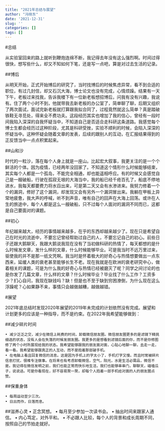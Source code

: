 ```yaml
---
title: "2021年总结与展望"
author: "冯晓东"
date: '2021-12-31'
slug: ''
categories: []
tags: []
---
```



#总结

从实验室回来的路上就听到鞭炮连绵不断，我记得去年没有这么强烈啊。时间过得很快，想写些什么，却又不知如何下笔，还是写一点吧，算是对过去生活的记录。

##博后

从明天开始，正式开始博后的研究了，当时找博后的时候焦虑异常，看不到合适的职位，有过几封信，却又石沉大海，博士论文也没有完成，心情烦躁。结果有一天下午，老板过来找我，告诉我楼下有一位新老板想招博后，问我有没有兴趣，我说有。住了两个小时不到，他就带我去新老板的办公室了，简单聊了聊，后期又组织了两次面试，面试完新老板就打算跟我拟合同了，过程竟然就这么简单？真是踏破铁鞋无寻觅处，得来全不费功夫。这段经历其实也增加了我的信心，曾经有一段时间我陷入深深的自我怀疑当中，不知道自己是否适合走科研这条道路。我感觉每个博士生都会经历过这种阶段，尤其是科研受挫，实验不顺利的时候，会陷入深深的怀疑当中。这种怀疑会随着文章的发表，后续的跟别人的互动，在汇报结果得到的正反馈当中一点点积累起来。

##山和沙

时代的一粒沙，落在每个人身上就是一座山。比起宏大叙事，我更关注的是一个个鲜活的个体。因为疫情，已经两年没回家了。不知道这个情形什么时候能够结束，其实每个人都是一个孤岛，不能完全相通，却也能遥相呼应。有的时候又会感觉自己是一艘破船，行驶在孤寂无垠的大海当中，我的船已经千疮百孔了，船底不停地进水，我每天都要费力将水舀出来，可是第二天又会有水渗进来。我努力修着一个个的漏洞，修好了这个漏洞，却发现又会有另外一个漏洞冒出来。我躺在甲板上异常地疲惫，我大声的呼喊，听不到声音，唯有自己的回声在大海上回荡。或许在人生的旅途中，每个人都是这么一艘破船，只不过每个人面对的漏洞不同而已，这都是自己要面对的课题。

##初心

年纪越来越大，经历的事情越来越多，在乎的东西却越来越少了。现在只是希望自己在时光的流逝中，不要忘记曾经帮助过自己的人，不要忘记自己的初心。前些日子还跟大鹅聊天，我跟大鹅说我现在没有了当初做科研的热情了，每天都想的是什么时候发文章，发什么样的文章，什么时候能够毕业。可是我当时不远万里过来，驱使我的并不是那一纸文凭啊。我当时是怀着极大的好奇心与热情想要做出一点东西来，延缓人类的衰老甚至能够长生不老。现在我就是在欧洲的衰老研究中心，做着相关的课题，可是为什么我的好奇心与热情已经被磨灭了呢？同学之间讨论的也是你发了几篇文章，什么样的文章？什么时候毕业？毕业找了什么工作？工资多少？扪心自问，我现在缺钱吗？缺！但是也不至于缺到穷困潦倒，为什么现在这么浮躁呢？心如果静不来，事情只会越做越糟，越做越错。

#展望

2021年底总结时发现2020年展望的2019年未完成的计划依然没有完成。展望和计划更多的应该是一种指导，而不是约束。在2022年我希望能够做到：

##减少碎片时间

	• 减少泛泛之交，减少在微信上耗费的时间，卸载微信朋友圈。微信朋友圈更多的是滤镜下精挑细选的状态，没有人会在失落的时候发朋友圈。我更多的是想看到滤镜后面的你，而不是你修图修了两个小时所展现给我的状态。我希望能够跟我的朋友面对面，心贴心地聊一聊，去走一走，看一看。我希望能够跟真正的人互动，而不是抱着那部破手机。
	• 在电脑上看且回复微信的消息。这是因为手机上的字太小了，手机打字又慢。而且时常被碎片信息打扰，很难专注做事。在将来也有考虑卸载微信，空气，阳光，水是生活必需品，微信不是。我记得在微信发明之前，我们也能正常而快乐地生活，我们也能够串串门，聊聊天，磕嗑瓜子，说说话。可是你看现在，好不容易聚一聚，却每个人抱着一部手机给对面的人的朋友圈点赞。
	
##保重身体

	• 每周运动至少三次。
	• 日出而作，日落而息。
	
##滋养心灵
	• 正念冥想。
	• 每月至少参加一次读书会。
	• 抽出时间来跟家人通信。
	• 内心笃定，对外平和。
	• 不必跟人比较，每个人的背景和成长周期不同，按照自己的节拍走就好。




